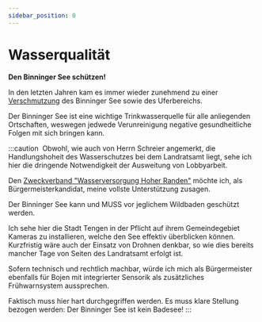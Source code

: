 ```yaml
---
sidebar_position: 0
---
```


# Wasserqualität

**Den Binninger See schützen!**

In den letzten Jahren kam es immer wieder zunehmend zu einer [Verschmutzung](https://www.suedkurier.de/region/schwarzwald/blumberg/Illegales-Baden-fuehrt-zur-Sorge-um-Wasserqualitaet-des-Binninger-Sees;art372508,9000207) des
Binninger See sowie des Uferbereichs.

Der Binninger See ist eine wichtige Trinkwasserquelle für alle anliegenden Ortschaften, weswegen
jedwede Verunreinigung negative gesundheitliche Folgen mit sich bringen kann.

:::caution ‎
Obwohl, wie auch von Herrn Schreier angemerkt, die Handlungshoheit des Wasserschutzes bei dem Landratsamt liegt,
sehe ich hier die dringende Notwendigkeit der Ausweitung von Lobbyarbeit.

Den [Zweckverband "Wasserversorgung Hoher Randen"](https://www.tengen.de/pb/home/leben+in+tengen/zweckverband+wasserversorgung+_hoher+randen_.html) möchte
ich, als Bürgermeisterkandidat, meine vollste Unterstützung zusagen.

Der Binninger See kann und MUSS vor jeglichem Wildbaden geschützt werden.

Ich sehe hier die Stadt Tengen in der Pflicht auf ihrem Gemeindegebiet Kameras zu installieren,
welche den See effektiv überblicken können. Kurzfristig wäre auch der Einsatz von Drohnen denkbar,
so wie dies bereits mancher Tage von Seiten des Landratsamt erfolgt ist.

Sofern technisch und rechtlich machbar, würde ich mich als Bürgermeister ebenfalls für
Bojen mit integrierter Sensorik als zusätzliches Frühwarnsystem aussprechen.

Faktisch muss hier hart durchgegriffen werden. Es muss klare Stellung bezogen werden: Der Binninger See ist kein Badesee!
:::
